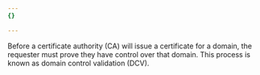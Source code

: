```yaml
---
{}

---
```


Before a certificate authority (CA) will issue a certificate for a domain, the requester must prove they have control over that domain. This process is known as domain control validation (DCV).
